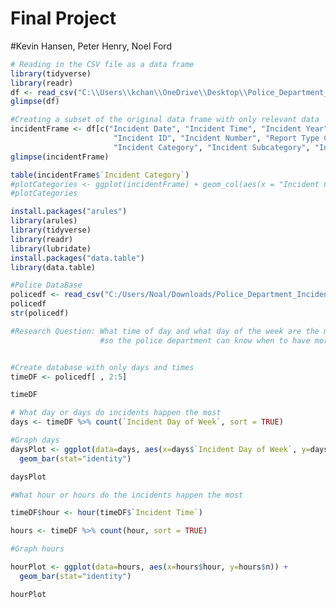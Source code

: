 # Final Project
#Kevin Hansen, Peter Henry, Noel Ford

```{r}
# Reading in the CSV file as a data frame
library(tidyverse)
library(readr)
df <- read_csv("C:\\Users\\kchan\\OneDrive\\Desktop\\Police_Department_Incident_Reports__2018_to_Present_20240208.csv")
glimpse(df)
```

```{r}
#Creating a subset of the original data frame with only relevant data
incidentFrame <- df[c("Incident Date", "Incident Time", "Incident Year", "Incident Day of Week",
                       "Incident ID", "Incident Number", "Report Type Code", "Report Type Description", "Incident Code",
                       "Incident Category", "Incident Subcategory", "Incident Description", "Police District")]
glimpse(incidentFrame)

```

```{r}
table(incidentFrame$`Incident Category`)
#plotCategories <- ggplot(incidentFrame) + geom_col(aes(x = "Incident Category"), y = count("Incident Category"))
#plotCategories
```

```{r}
install.packages("arules")
library(arules)
library(tidyverse)
library(readr)
library(lubridate)
install.packages("data.table")
library(data.table)

#Police DataBase
policedf <- read_csv("C:/Users/Noal/Downloads/Police_Department_Incident_Reports__2018_to_Present_20240208.csv")
policedf
str(policedf)

#Research Question: What time of day and what day of the week are the most incedent reports reported 
                    #so the police department can know when to have more or less officers on duty? 


#Create database with only days and times
timeDF <- policedf[ , 2:5] 

timeDF

# What day or days do incidents happen the most
days <- timeDF %>% count(`Incident Day of Week`, sort = TRUE)

#Graph days
daysPlot <- ggplot(data=days, aes(x=days$`Incident Day of Week`, y=days$n)) +
  geom_bar(stat="identity")

daysPlot

#What hour or hours do the incidents happen the most

timeDF$hour <- hour(timeDF$`Incident Time`)

hours <- timeDF %>% count(hour, sort = TRUE)

#Graph hours

hourPlot <- ggplot(data=hours, aes(x=hours$hour, y=hours$n)) +
  geom_bar(stat="identity")

hourPlot
```

```{r}

```
